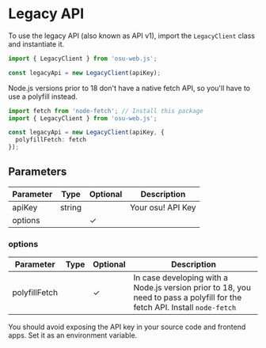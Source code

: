 # Legacy API

To use the legacy API (also known as API v1), import the `LegacyClient` class and instantiate it.

```ts
import { LegacyClient } from 'osu-web.js';

const legacyApi = new LegacyClient(apiKey);
```

Node.js versions prior to 18 don't have a native fetch API, so you'll have to use a polyfill instead.

```ts
import fetch from 'node-fetch'; // Install this package
import { LegacyClient } from 'osu-web.js';

const legacyApi = new LegacyClient(apiKey, {
  polyfillFetch: fetch
});
```

## Parameters

| Parameter | Type   | Optional | Description       |
| --------- | ------ | -------- | ----------------- |
| apiKey    | string |          | Your osu! API Key |
| options   |        | ✓        |                   |

### options

| Parameter     | Type | Optional | Description                                                                                                                |
| ------------- | ---- | -------- | -------------------------------------------------------------------------------------------------------------------------- |
| polyfillFetch |      | ✓        | In case developing with a Node.js version prior to 18, you need to pass a polyfill for the fetch API. Install `node-fetch` |

You should avoid exposing the API key in your source code and frontend apps. Set it as an environment variable.
